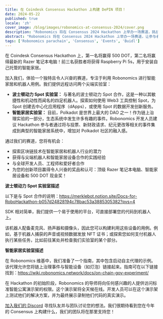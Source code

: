 ```yaml
---
title: 在 Coindesk Consensus Hackathon 上构建 DePIN 项目！
date: 2024-05-22
published: true
locale: 'zh'
cover_image: /blog/images/robonomics-at-consensus-2024/cover.png
description: "Robonomics 将在 Consensus 2024 Hackathon 上举办一场赛道，挑战参与者构建有用的 DePIN 项目。参与者将远程访问机器人和智能家居实验室，并可以添加他们喜爱的 Web3 工具，为现实世界构建基础设施。"
abstract: "Robonomics 将在 Consensus 2024 Hackathon 上举办一场赛道，让参与者访问智能家居和机器人设备。"
tags: ['Robonomics parachain', 'Consensus', 'Events', 'Buidl']
---
```


在 Coindesk Consensus Hackathon 上，第一名将赢得 500 DOT，第二名将赢得最新的 Razer 笔记本电脑！前三名获胜者将获得 Raspberry Pi 5s，用于安装自己托管的智能家居。

加入我们，体验一个独特且令人兴奋的赛道，专注于利用 Robonomics 进行智能家居和机器人用例。我们提供远程访问两个尖端实验室：

- **波士顿动力 Spot 实验室：** 与著名的波士顿动力 Spot 合作，这是一种以其敏捷性和机动性而闻名的四足机器人。探索如何使用 Web3 工具控制 Spot，为 Spot 创建去中心化应用程序（dApps），或使用 Spot 的数据开发创新服务。
- **智能家居实验室：** 目前，Polkadot 是世界上最大的 DAO 之一！作为链上治理实验的一部分，生态系统中发生许多有趣的事件。Robonomics 开发人员建议 Hackathon 参与者通过将与投票、新财政请求、纪元更改等相关的事件集成到典型的智能家居系统中，增加对 Polkadot 社区的融入感。

通过我们的赛道，您将有机会：

- 探索区块链技术在智能家居和机器人行业的潜力
- 获得与尖端机器人和智能家居设备合作的实践经验
- 与全球开发人员、工程师和爱好者合作
- 为您的创新项目赢得令人兴奋的奖品和认可：顶级 Razer 笔记本电脑、智能家居设备和 500 DOT 现金奖！

**波士顿动力 Spot 实验室描述**

以下是与 Spot 合作的说明：https://merklebot.notion.site/Docs-for-RoboHackathon-b057d24828194c78bac53a3885305382?pvs=4

SDK 相对简单，我们提供一个易于使用的平台，可直接部署您的代码到机器人上。

该机器人配备麦克风、扬声器和摄像头，因此您可以构建利用这些设备的用例。例如，基于机器人捕获的声音或视频数据发放 NFT 证书；或探索您如何支付机器人执行某些任务，比如前往某处并检查我们实验室的某个部分。

**智能家居实验室描述**

在 Robonomics 维基中，我们准备了一个指南，其中包含启动自主代理的示例。该代理允许您将链上治理事件与智能设备（如灯泡）链接起来。指南可在以下链接找到：https://wiki.robonomics.network/docs/on-chain-gov-experiment/

在 Hackathon 的初始阶段，Robonomics 的导师将向任何感兴趣的人提供访问标准智能公寓演示架的权限。这个演示架将全天候在线。开发人员可以在这个演示架上测试他们的解决方案，并为最终展示录制他们代码的真实演示。

[加入我们的 Discord](https://discord.gg/k9G2WQWcmj) 寻找队友并与团队讨论您的想法。我们很期待看到您在今年的 Consensus 上构建什么，我们的团队将在那里支持您！